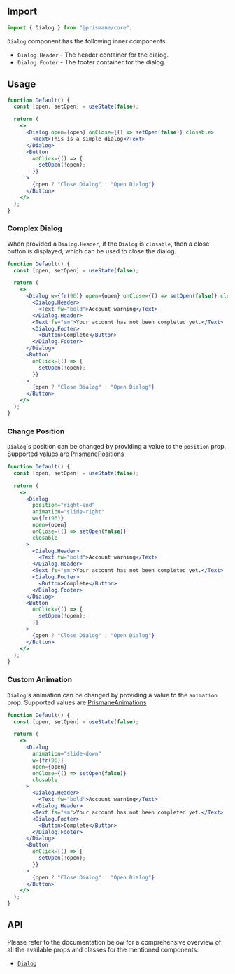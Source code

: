 ## Import

```js
import { Dialog } from "@prismane/core";
```

`Dialog` component has the following inner components:

- `Dialog.Header` - The header container for the dialog.
- `Dialog.Footer` - The footer container for the dialog.

## Usage

```jsx
function Default() {
  const [open, setOpen] = useState(false);

  return (
    <>
      <Dialog open={open} onClose={() => setOpen(false)} closable>
        <Text>This is a simple dialog</Text>
      </Dialog>
      <Button
        onClick={() => {
          setOpen(!open);
        }}
      >
        {open ? "Close Dialog" : "Open Dialog"}
      </Button>
    </>
  );
}
```

### Complex Dialog

When provided a `Dialog.Header`, if the `Dialog` is `closable`, then a close button is displayed, which can be used to close the dialog.

```jsx
function Default() {
  const [open, setOpen] = useState(false);

  return (
    <>
      <Dialog w={fr(96)} open={open} onClose={() => setOpen(false)} closable>
        <Dialog.Header>
          <Text fw="bold">Account warning</Text>
        </Dialog.Header>
        <Text fs="sm">Your account has not been completed yet.</Text>
        <Dialog.Footer>
          <Button>Complete</Button>
        </Dialog.Footer>
      </Dialog>
      <Button
        onClick={() => {
          setOpen(!open);
        }}
      >
        {open ? "Close Dialog" : "Open Dialog"}
      </Button>
    </>
  );
}
```

### Change Position

`Dialog`'s position can be changed by providing a value to the `position` prop. Supported values are [PrismanePositions](/docs/getting-started/globals#prismanepositions)

```jsx
function Default() {
  const [open, setOpen] = useState(false);

  return (
    <>
      <Dialog
        position="right-end"
        animation="slide-right"
        w={fr(96)}
        open={open}
        onClose={() => setOpen(false)}
        closable
      >
        <Dialog.Header>
          <Text fw="bold">Account warning</Text>
        </Dialog.Header>
        <Text fs="sm">Your account has not been completed yet.</Text>
        <Dialog.Footer>
          <Button>Complete</Button>
        </Dialog.Footer>
      </Dialog>
      <Button
        onClick={() => {
          setOpen(!open);
        }}
      >
        {open ? "Close Dialog" : "Open Dialog"}
      </Button>
    </>
  );
}
```

### Custom Animation

`Dialog`'s animation can be changed by providing a value to the `animation` prop. Supported values are [PrismaneAnimations](/docs/getting-started/globals#prismaneanimations)

```jsx
function Default() {
  const [open, setOpen] = useState(false);

  return (
    <>
      <Dialog
        animation="slide-down"
        w={fr(96)}
        open={open}
        onClose={() => setOpen(false)}
        closable
      >
        <Dialog.Header>
          <Text fw="bold">Account warning</Text>
        </Dialog.Header>
        <Text fs="sm">Your account has not been completed yet.</Text>
        <Dialog.Footer>
          <Button>Complete</Button>
        </Dialog.Footer>
      </Dialog>
      <Button
        onClick={() => {
          setOpen(!open);
        }}
      >
        {open ? "Close Dialog" : "Open Dialog"}
      </Button>
    </>
  );
}
```

## API

Please refer to the documentation below for a comprehensive overview of all the available props and classes for the mentioned components.

- [`Dialog`](/docs/components-api/dialog-api)
